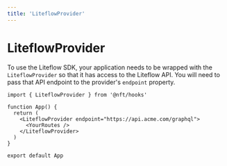 ```yaml
---
title: 'LiteflowProvider'
---
```


# LiteflowProvider

To use the Liteflow SDK, your application needs to be wrapped with the `LiteflowProvider` so that it has access to the Liteflow API. You will need to pass that API endpoint to the provider's `endpoint` property.

```tsx
import { LiteflowProvider } from '@nft/hooks'

function App() {
  return (
    <LiteflowProvider endpoint="https://api.acme.com/graphql">
      <YourRoutes />
    </LiteflowProvider>
  )
}

export default App
```
